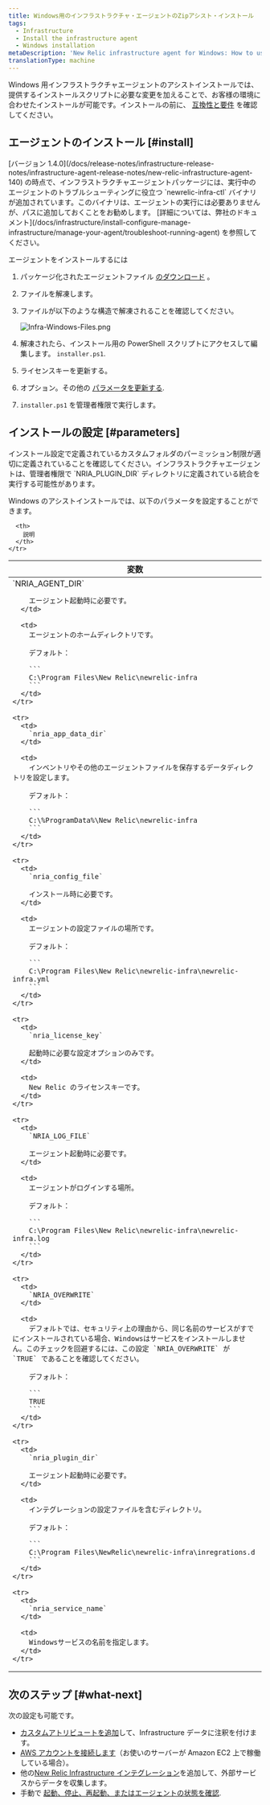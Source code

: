 ```yaml
---
title: Windows用のインフラストラクチャ・エージェントのZipアシスト・インストール
tags:
  - Infrastructure
  - Install the infrastructure agent
  - Windows installation
metaDescription: 'New Relic infrastructure agent for Windows: How to use the assisted install script so you can adapt it to your environment.'
translationType: machine
---
```


Windows 用インフラストラクチャエージェントのアシストインストールでは、提供するインストールスクリプトに必要な変更を加えることで、お客様の環境に合わせたインストールが可能です。インストールの前に、 [互換性と要件](/docs/infrastructure/new-relic-infrastructure/getting-started/compatibility-requirements-new-relic-infrastructure) を確認してください。

## エージェントのインストール [#install]

<Callout variant="important">
  [バージョン
  1.4.0](/docs/release-notes/infrastructure-release-notes/infrastructure-agent-release-notes/new-relic-infrastructure-agent-140)
  の時点で、インフラストラクチャエージェントパッケージには、実行中のエージェントのトラブルシューティングに役立つ
  `newrelic-infra-ctl`
  バイナリが追加されています。このバイナリは、エージェントの実行には必要ありませんが、パスに追加しておくことをお勧めします。
  [詳細については、弊社のドキュメント](/docs/infrastructure/install-configure-manage-infrastructure/manage-your-agent/troubleshoot-running-agent)
  を参照してください。
</Callout>

エージェントをインストールするには

1. パッケージ化されたエージェントファイル [のダウンロード](https://download.newrelic.com/infrastructure_agent/binaries/windows/) 。

2. ファイルを解凍します。

3. ファイルが以下のような構造で解凍されることを確認してください。

   ![Infra-Windows-Files.png](src/images/Infra-windows-files.png 'Infra-Windows-Files.png')

4. 解凍されたら、インストール用の PowerShell スクリプトにアクセスして編集します。 `installer.ps1`.

5. ライセンスキーを更新する。

6. オプション。その他の [パラメータを更新する](#parameters).

7. `installer.ps1` を管理者権限で実行します。

## インストールの設定 [#parameters]

<Callout variant="important">
  インストール設定で定義されているカスタムフォルダのパーミッション制限が適切に定義されていることを確認してください。インフラストラクチャエージェントは、管理者権限で
  `NRIA_PLUGIN_DIR` ディレクトリに定義されている統合を実行する可能性があります。
</Callout>

Windows のアシストインストールでは、以下のパラメータを設定することができます。

<table>
  <thead>
    <tr>
      <th style={{ width: "250px" }}>
        変数
      </th>

      <th>
        説明
      </th>
    </tr>

  </thead>

  <tbody>
    <tr>
      <td>
        `NRIA_AGENT_DIR`

        エージェント起動時に必要です。
      </td>

      <td>
        エージェントのホームディレクトリです。

        デフォルト：

        ```
        C:\Program Files\New Relic\newrelic-infra
        ```
      </td>
    </tr>

    <tr>
      <td>
        `nria_app_data_dir`
      </td>

      <td>
        インベントリやその他のエージェントファイルを保存するデータディレクトリを設定します。

        デフォルト：

        ```
        C:\%ProgramData%\New Relic\newrelic-infra
        ```
      </td>
    </tr>

    <tr>
      <td>
        `nria_config_file`

        インストール時に必要です。
      </td>

      <td>
        エージェントの設定ファイルの場所です。

        デフォルト：

        ```
        C:\Program Files\New Relic\newrelic-infra\newrelic-infra.yml
        ```
      </td>
    </tr>

    <tr>
      <td>
        `nria_license_key`

        起動時に必要な設定オプションのみです。
      </td>

      <td>
        New Relic のライセンスキーです。
      </td>
    </tr>

    <tr>
      <td>
        `NRIA_LOG_FILE`

        エージェント起動時に必要です。
      </td>

      <td>
        エージェントがログインする場所。

        デフォルト：

        ```
        C:\Program Files\New Relic\newrelic-infra\newrelic-infra.log
        ```
      </td>
    </tr>

    <tr>
      <td>
        `NRIA_OVERWRITE`
      </td>

      <td>
        デフォルトでは、セキュリティ上の理由から、同じ名前のサービスがすでにインストールされている場合、Windowsはサービスをインストールしません。このチェックを回避するには、この設定 `NRIA_OVERWRITE` が `TRUE` であることを確認してください。

        デフォルト：

        ```
        TRUE
        ```
      </td>
    </tr>

    <tr>
      <td>
        `nria_plugin_dir`

        エージェント起動時に必要です。
      </td>

      <td>
        インテグレーションの設定ファイルを含むディレクトリ。

        デフォルト：

        ```
        C:\Program Files\NewRelic\newrelic-infra\inregrations.d
        ```
      </td>
    </tr>

    <tr>
      <td>
        `nria_service_name`
      </td>

      <td>
        Windowsサービスの名前を指定します。
      </td>
    </tr>

  </tbody>
</table>

## 次のステップ [#what-next]

次の設定も可能です。

- [カスタムアトリビュートを追加](/docs/Infrastructure-configure-your-agent#conf-custom_attributes)して、Infrastructure データに注釈を付けます。
- [AWS アカウントを接続します](/docs/infrastructure-amazon-aws-ec2-integration#connect)（お使いのサーバーが Amazon EC2 上で稼働している場合）。
- 他の[New Relic Infrastructure インテグレーション](/docs/infrastructure/integrations-getting-started/getting-started/introduction-infrastructure-integrations)を追加して、外部サービスからデータを収集します。
- 手動で [起動、停止、再起動、またはエージェントの状態を確認](/docs/infrastructure-start-stop-restart-check-agent-status#linux).
